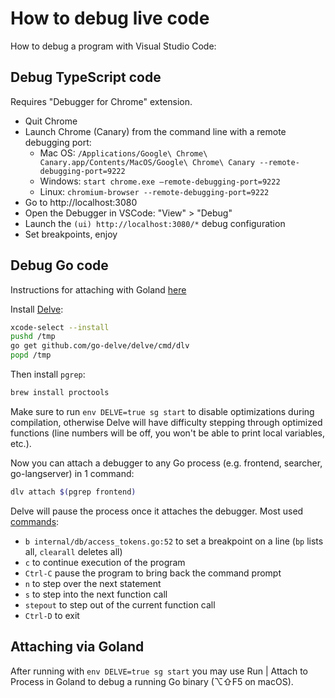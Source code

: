 # How to debug live code

How to debug a program with Visual Studio Code:

## Debug TypeScript code

Requires "Debugger for Chrome" extension.

- Quit Chrome
- Launch Chrome (Canary) from the command line with a remote debugging port:
  - Mac OS: `/Applications/Google\ Chrome\ Canary.app/Contents/MacOS/Google\ Chrome\ Canary --remote-debugging-port=9222`
  - Windows: `start chrome.exe –remote-debugging-port=9222`
  - Linux: `chromium-browser --remote-debugging-port=9222`
- Go to http://localhost:3080
- Open the Debugger in VSCode: "View" > "Debug"
- Launch the `(ui) http://localhost:3080/*` debug configuration
- Set breakpoints, enjoy

## Debug Go code

Instructions for attaching with Goland [here](#attaching-via-goland)

Install [Delve](https://github.com/derekparker/delve):

```bash
xcode-select --install
pushd /tmp
go get github.com/go-delve/delve/cmd/dlv
popd /tmp
```

Then install `pgrep`:

```bash
brew install proctools
```

Make sure to run `env DELVE=true sg start` to disable optimizations during compilation, otherwise Delve will have difficulty stepping through optimized functions (line numbers will be off, you won't be able to print local variables, etc.).

Now you can attach a debugger to any Go process (e.g. frontend, searcher, go-langserver) in 1 command:

```bash
dlv attach $(pgrep frontend)
```

Delve will pause the process once it attaches the debugger. Most used [commands](https://github.com/go-delve/delve/tree/master/Documentation/cli):

- `b internal/db/access_tokens.go:52` to set a breakpoint on a line (`bp` lists all, `clearall` deletes all)
- `c` to continue execution of the program
- `Ctrl-C` pause the program to bring back the command prompt
- `n` to step over the next statement
- `s` to step into the next function call
- `stepout` to step out of the current function call
- `Ctrl-D` to exit

## Attaching via Goland

After running with `env DELVE=true sg start` you may use Run | Attach to Process in Goland to debug a running Go binary (⌥⇧F5 on macOS).
